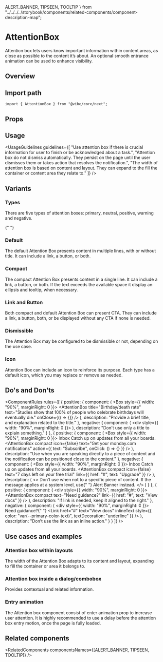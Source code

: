   ALERT_BANNER,
  TIPSEEN,
  TOOLTIP
} from "../../../../storybook/components/related-components/component-description-map";

<Meta of={AttentionBoxStories} />

# AttentionBox

Attention box lets users know important information within content areas, as close as possible to the content it’s about. An optional smooth entrance animation can be used to enhance visibility.

## Overview

<Canvas of={AttentionBoxStories.Overview} />

## Import path

```tsx
import { AttentionBox } from "@vibe/core/next";
```

## Props

<PropsTable />

## Usage

<UsageGuidelines
  guidelines={[
    "Use attention box if there is crucial information for user to finish or be acknowledged about a task.",
    "Attention box do not dismiss automatically. They persist on the page until the user dismisses them or takes action that resolves the notification.",
    "The width of attention box is based on content and layout. They can expand to the fill the container or content area they relate to."
  ]}
/>

## Variants

### Types

There are five types of attention boxes: primary, neutral, positive, warning and negative.

<Canvas of={AttentionBoxStories.Types} />{" "}

### Default

The default Attention Box presents content in multiple lines, with or without title. It can include a link, a button, or both.

<Canvas of={AttentionBoxStories.Default} />

### Compact

The compact Attention Box presents content in a single line. It can include a link, a button, or both. If the text exceeds the available space it display an ellipsis and tooltip, when necessary.

<Canvas of={AttentionBoxStories.Compact} />

### Link and Button

Both compact and default Attention Box can present CTA. They can include a link, a button, both, or be displayed without any CTA if none is needed.

<Canvas of={AttentionBoxStories.LinkAndButton} />

### Dismissible

The Attention Box may be configured to be dismissible or not, depending on the use case.

<Canvas of={AttentionBoxStories.Dismissible} />

### Icon

Attention Box can include an icon to reinforce its purpose. Each type has a default icon, which you may replace or remove as needed.

<Canvas of={AttentionBoxStories.IconStory} />

## Do's and Don'ts

<ComponentRules
  rules={[
    {
      positive: {
        component: (
          <Box style={{ width: "90%", marginRight: 0 }}>
            <AttentionBox
              title="Birthday/death rate"
              text="Studies show that 100% of people who celebrate birthdays will eventually die."
              onClose={() => {}}
            />
          </Box>
        ),
        description: "Provide a brief title, and explanation related to the title."
      },
      negative: {
        component: (
          <div style={{ width: "90%", marginRight: 0 }}>
            <AttentionBox title="Birthday/death rate" />
          </div>
        ),
        description: "Don't use only a title to explain something."
      }
    },
    {
      positive: {
        component: (
          <Box style={{ width: "90%", marginRight: 0 }}>
            <Box marginBottom="medium">
              <Heading type="h1" weight="bold">
                Inbox
              </Heading>
              <Text>Catch up on updates from all your boards.</Text>
            </Box>
            <AttentionBox
              compact
              icon={false}
              text="Get your monday.com notifications"
              action={{ text: "Subscribe", onClick: () => {} }}
            />
          </Box>
        ),
        description:
          "Use when you are speaking directly to a piece of content and the notification can be positioned close to the content."
      },
      negative: {
        component: (
          <Box style={{ width: "90%", marginRight: 0 }}>
            <Box marginBottom="medium">
              <Heading type="h1" weight="bold">
                Inbox
              </Heading>
              <Text>Catch up on updates from all your boards.</Text>
            </Box>
            <AttentionBox
              compact
              icon={false}
              text="7 days left on your free trial"
              link={{ href: "#", text: "Upgrade" }}
            />
          </Box>
        ),
        description: (
          <>
            Don’t use when not to a specific piece of content. If the message applies at a system level, use{" "}
            <StorybookLink page="Components/AlertBanner">Alert Banner</StorybookLink> instead.
          </>
        )
      }
    },
    {
      positive: {
        component: (
          <div style={{ width: "90%", marginRight: 0 }}>
            <AttentionBox compact text="Need guidance?" link={{ href: "#", text: "View docs" }} />
          </div>
        ),
        description: "If link is needed, keep it aligned to the right."
      },
      negative: {
        component: (
          <div style={{ width: "90%", marginRight: 0 }}>
            <AttentionBox compact>
              <Text>
                Need guidance?{" "}
                <Link
                  href="#"
                  text="View docs"
                  inlineText
                  style={{ color: "var(--primary-color-text)", textDecoration: "underline" }}
                />
              </Text>
            </AttentionBox>
          </div>
        ),
        description: "Don’t use the link as an inline action."
      }
    }
  ]}
/>

## Use cases and examples

### Attention box within layouts

The width of the Attention Box adapts to its content and layout, expanding to fill the container or area it belongs to.

<Canvas of={AttentionBoxStories.AttentionBoxWithLayouts} />

### Attention box inside a dialog/combobox

Provides contextual and related information.

<Canvas of={AttentionBoxStories.AttentionBoxInsideADialogCombobox} />

### Entry animation

The Attention box component consist of enter animation prop to increase user attention. It is highly recommended to use a delay before the attention box entry motion, once the page is fully loaded.

<Canvas of={AttentionBoxStories.EntryAnimation} />

## Related components

<RelatedComponents componentsNames={[ALERT_BANNER, TIPSEEN, TOOLTIP]} />
